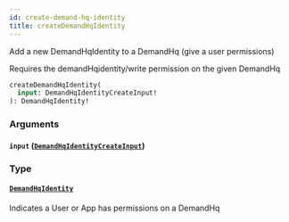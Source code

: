 ```yaml
---
id: create-demand-hq-identity
title: createDemandHqIdentity
---
```



Add a new DemandHqIdentity to a DemandHq (give a user permissions)

Requires the demandHqidentity/write permission on the given DemandHq


```graphql
createDemandHqIdentity(
  input: DemandHqIdentityCreateInput!
): DemandHqIdentity!

```


### Arguments

#### `input` ([`DemandHqIdentityCreateInput`](/developers/demandhq-apis/demand-api/graphql/reference/inputs/demand-hq-identity-create-input))




### Type

#### [`DemandHqIdentity`](/developers/demandhq-apis/demand-api/graphql/reference/objects/demand-hq-identity) 

Indicates a User or App has permissions on a DemandHq




